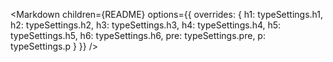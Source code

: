 


<Meta title="Foundations ⚡️ / Readme 📒" />

<Markdown
  children={README}
  options={{
    overrides: {
      h1: typeSettings.h1,
      h2: typeSettings.h2,
      h3: typeSettings.h3,
      h4: typeSettings.h4,
      h5: typeSettings.h5,
      h6: typeSettings.h6,
      pre: typeSettings.pre,
      p: typeSettings.p
    }
  }}
/>
